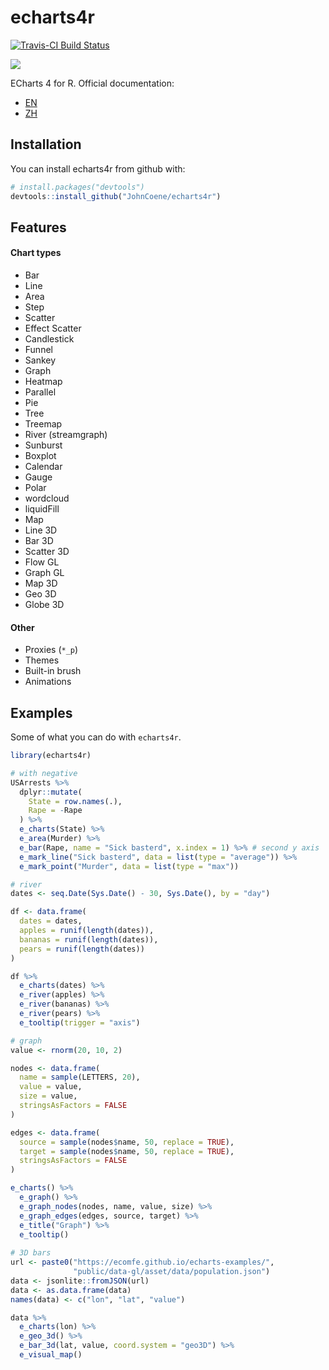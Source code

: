 # echarts4r

[![Travis-CI Build Status](https://travis-ci.org/JohnCoene/echarts4r.svg?branch=master)](https://travis-ci.org/JohnCoene/echarts4r)

![](http://john-coene.com/img/echarts4rSticker2.png)

ECharts 4 for R. Official documentation:

* [EN](https://ecomfe.github.io/echarts-doc/public/en/index.html)
* [ZH](http://echarts.baidu.com/index.html)

## Installation

You can install echarts4r from github with:

```r
# install.packages("devtools")
devtools::install_github("JohnCoene/echarts4r")
```

## Features

#### Chart types

* Bar
* Line
* Area
* Step
* Scatter
* Effect Scatter
* Candlestick
* Funnel
* Sankey
* Graph
* Heatmap
* Parallel
* Pie
* Tree
* Treemap
* River (streamgraph)
* Sunburst
* Boxplot
* Calendar
* Gauge
* Polar 
* wordcloud 
* liquidFill 
* Map
* Line 3D
* Bar 3D
* Scatter 3D
* Flow GL
* Graph GL
* Map 3D
* Geo 3D
* Globe 3D

#### Other

* Proxies (`*_p`)
* Themes
* Built-in brush
* Animations

## Examples

Some of what you can do with `echarts4r`.

```r
library(echarts4r)

# with negative
USArrests %>% 
  dplyr::mutate(
    State = row.names(.),
    Rape = -Rape
  ) %>% 
  e_charts(State) %>% 
  e_area(Murder) %>%
  e_bar(Rape, name = "Sick basterd", x.index = 1) %>% # second y axis 
  e_mark_line("Sick basterd", data = list(type = "average")) %>% 
  e_mark_point("Murder", data = list(type = "max"))

# river
dates <- seq.Date(Sys.Date() - 30, Sys.Date(), by = "day")

df <- data.frame(
  dates = dates,
  apples = runif(length(dates)),
  bananas = runif(length(dates)),
  pears = runif(length(dates))
)

df %>% 
  e_charts(dates) %>% 
  e_river(apples) %>% 
  e_river(bananas) %>% 
  e_river(pears) %>% 
  e_tooltip(trigger = "axis")

# graph
value <- rnorm(20, 10, 2)

nodes <- data.frame(
  name = sample(LETTERS, 20),
  value = value,
  size = value,
  stringsAsFactors = FALSE
)

edges <- data.frame(
  source = sample(nodes$name, 50, replace = TRUE),
  target = sample(nodes$name, 50, replace = TRUE),
  stringsAsFactors = FALSE
)

e_charts() %>% 
  e_graph() %>% 
  e_graph_nodes(nodes, name, value, size) %>% 
  e_graph_edges(edges, source, target) %>% 
  e_title("Graph") %>% 
  e_tooltip()
  
# 3D bars
url <- paste0("https://ecomfe.github.io/echarts-examples/",
              "public/data-gl/asset/data/population.json")
data <- jsonlite::fromJSON(url)
data <- as.data.frame(data)
names(data) <- c("lon", "lat", "value")

data %>% 
  e_charts(lon) %>% 
  e_geo_3d() %>% 
  e_bar_3d(lat, value, coord.system = "geo3D") %>% 
  e_visual_map()
```
